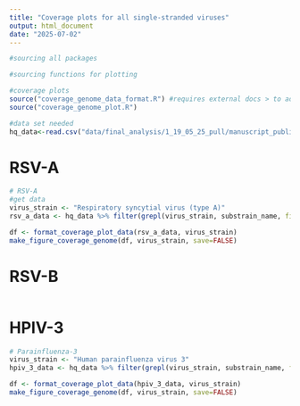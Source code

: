 ```yaml
---
title: "Coverage plots for all single-stranded viruses"
output: html_document
date: "2025-07-02"
---
```


```r
#sourcing all packages
```

```r
#sourcing functions for plotting

#coverage plots
source("coverage_genome_data_format.R") #requires external docs > to add (bedfile and gff files)
source("coverage_genome_plot.R")

```

```r
#data set needed
hq_data<-read.csv("data/final_analysis/1_19_05_25_pull/manuscript_public/sample_data.csv")
```

# RSV-A 

```r
# RSV-A
#get data
virus_strain <- "Respiratory syncytial virus (type A)"
rsv_a_data <- hq_data %>% filter(grepl(virus_strain, substrain_name, fixed=TRUE))

df <- format_coverage_plot_data(rsv_a_data, virus_strain)
make_figure_coverage_genome(df, virus_strain, save=FALSE)

```

# RSV-B

```r

```

# HPIV-3

```r
# Parainfluenza-3
virus_strain <- "Human parainfluenza virus 3"
hpiv_3_data <- hq_data %>% filter(grepl(virus_strain, substrain_name, fixed=TRUE))

df <- format_coverage_plot_data(hpiv_3_data, virus_strain)
make_figure_coverage_genome(df, virus_strain, save=FALSE)

```

